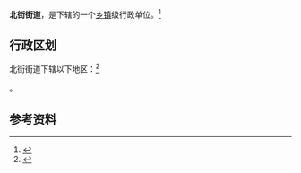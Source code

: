 {{中国乡级行政区|62/10/02/001/000}}

'''北街街道'''，是{{PRC admin/fullname|62/10/02/001/000|3}}下辖的一个[[乡镇|乡镇]]级行政单位。<ref>{{PRC admin/ref sgc|{{PRC admin/parent|62/10/02/001/000}}}}</ref>

== 行政区划 ==

北街街道下辖以下地区：<ref>{{PRC admin/ref sgc|62/10/02/001/000}}</ref>

{{PRC admin/children|62/10/02/001/000}}。

== 参考资料 ==

{{reflist}}

{{行政区划小作品}}
{{PRC admin/navcat|62/10/02/001/000}}
